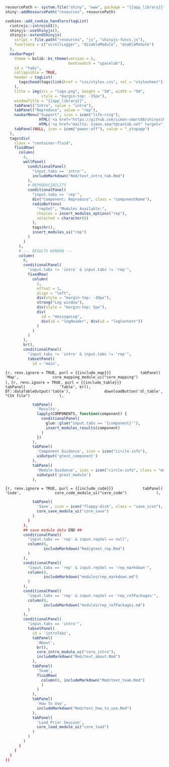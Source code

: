 ```r
resourcePath <- system.file("shiny", "www", package = "{{app_library}}")
shiny::addResourcePath("resources", resourcePath)

cookies::add_cookie_handlers(tagList(
  rintrojs::introjsUI(),
  shinyjs::useShinyjs(),
  shinyjs::extendShinyjs(
    script = file.path("resources", "js", "shinyjs-funcs.js"),
    functions = c("scrollLogger", "disableModule", "enableModule")
  ),
  navbarPage(
    theme = bslib::bs_theme(version = 5,
                            bootswatch = "spacelab"),
    id = "tabs",
    collapsible = TRUE,
    header = tagList(
      tags$head(tags$link(href = "css/styles.css", rel = "stylesheet"))
    ),
    title = img(src = "logo.png", height = "50", width = "50",
                style = "margin-top: -15px"),
    windowTitle = "{{app_library}}",
    tabPanel("Intro", value = "intro"),
    tabPanel("Reproduce", value = "rep"),
    navbarMenu("Support", icon = icon("life-ring"),
               HTML('<a href="https://github.com/simon-smart88/shinyscholar/issues" target="_blank">GitHub Issues</a>'),
               HTML('<a href="mailto: simon.smart@cantab.net" target="_blank">Send Email</a>')),
    tabPanel(NULL, icon = icon("power-off"), value = "_stopapp")
  ),
  tags$div(
    class = "container-fluid",
    fluidRow(
      column(
        4,
        wellPanel(
          conditionalPanel(
            "input.tabs == 'intro'",
            includeMarkdown("Rmd/text_intro_tab.Rmd")
          ),
          # REPRODUCIBILITY
          conditionalPanel(
            "input.tabs == 'rep'",
            div("Component: Reproduce", class = "componentName"),
            radioButtons(
              "repSel", "Modules Available:",
              choices = insert_modules_options("rep"),
              selected = character(0)
            ),
            tags$hr(),
            insert_modules_ui("rep")
          )
        )
      ),
      # --- RESULTS WINDOW ---
      column(
        8,
        conditionalPanel(
          "input.tabs != 'intro' & input.tabs != 'rep'",
          fixedRow(
            column(
              2,
              offset = 1,
              align = "left",
              div(style = "margin-top: -10px"),
              strong("Log window"),
              div(style = "margin-top: 5px"),
              div(
                id = "messageLog",
                div(id = "logHeader", div(id = "logContent"))
              )
            )
          )
        ),
        br(),
        conditionalPanel(
          "input.tabs != 'intro' & input.tabs != 'rep'",
          tabsetPanel(
            id = 'main',
```            
```{r, renv.ignore = TRUE, purl = {{include_map}}}
            tabPanel(
              'Map',
              core_mapping_module_ui("core_mapping")
            ),
```
```{r, renv.ignore = TRUE, purl = {{include_table}}}
            tabPanel(
              'Table', br(),
              DT::dataTableOutput('table'),
              downloadButton('dl_table', "CSV file")
            ),
```
```r
            tabPanel(
              'Results',
              lapply(COMPONENTS, function(component) {
                conditionalPanel(
                  glue::glue("input.tabs == '{component}'"),
                  insert_modules_results(component)
                )
              })
            ),
            tabPanel(
              'Component Guidance', icon = icon("circle-info"),
              uiOutput('gtext_component')
            ),
            tabPanel(
              'Module Guidance', icon = icon("circle-info", class = "mod_icon"),
              uiOutput('gtext_module')
            ),
```
```{r, renv.ignore = TRUE, purl = {{include_code}}}
            tabPanel(
              'Code',
              core_code_module_ui("core_code")
            ),
```
```r
            tabPanel(
              'Save', icon = icon("floppy-disk", class = "save_icon"),
              core_save_module_ui("core_save")
            )
          )
        ),
        ## save module data END ##
        conditionalPanel(
          "input.tabs == 'rep' & input.repSel == null",
          column(8,
                 includeMarkdown("Rmd/gtext_rep.Rmd")
          )
        ),
        conditionalPanel(
          "input.tabs == 'rep' & input.repSel == 'rep_markdown'",
          column(8,
                 includeMarkdown("modules/rep_markdown.md")
          )
        ),
        conditionalPanel(
          "input.tabs == 'rep' & input.repSel == 'rep_refPackages'",
          column(8,
                 includeMarkdown("modules/rep_refPackages.md")
          )
        ),
        conditionalPanel(
          "input.tabs == 'intro'",
          tabsetPanel(
            id = 'introTabs',
            tabPanel(
              'About',
              br(),
              core_intro_module_ui("core_intro"),
              includeMarkdown("Rmd/text_about.Rmd")
            ),
            tabPanel(
              'Team',
              fluidRow(
                column(8, includeMarkdown("Rmd/text_team.Rmd")
                )
              )
            ),
            tabPanel(
              'How To Use',
              includeMarkdown("Rmd/text_how_to_use.Rmd")
            ),
            tabPanel(
              'Load Prior Session',
              core_load_module_ui("core_load")
            )
          )
        )
      )
    )
  )
))

```

